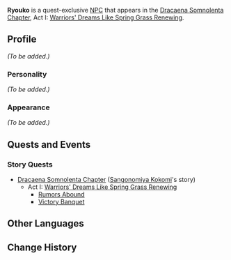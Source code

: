 {{Meta
<!-- Remove this template after adding the missing info -->
|missing_NPC_profile  = yes
}}
{{About|the quest-exclusive NPC|the regular NPC|Ryouko}}
{{Meta
<!-- REMOVE THIS TEMPLATE AFTER ADDING MISSING INFO -->
|missing_NPC_profile  = yes
}}
{{Character Infobox
|name             = Ryouko
|type             = Quest NPC
|image            = NPC Ryouko (Rumors Abound).png
|region           = Inazuma
}}
'''Ryouko''' is a quest-exclusive [[NPC]] that appears in the [[Dracaena Somnolenta Chapter]], Act I: [[Warriors' Dreams Like Spring Grass Renewing]].

==Profile==
<!-- detailed story/lore information goes here -->
''(To be added.)''

===Personality===
''(To be added.)''

===Appearance===
''(To be added.)''

==Quests and Events==
===Story Quests===
* [[Dracaena Somnolenta Chapter]] ([[Sangonomiya Kokomi]]'s story)
** Act I: [[Warriors' Dreams Like Spring Grass Renewing]]
*** [[Rumors Abound]]
*** [[Victory Banquet]]

==Other Languages==
{{Other Languages|default_hidden = 1
|en      = Ryouko
|zhs     = 亮子
|zhs_rm  = Liàngzi
|zht     = 亮子
|zht_rm  = Liàngzi
|ja      = 亮子
|ja_rm   = Ryouko
|ko      = 료우코
|ko_rm   = Ryouko
|es      = Ryouko
|fr      = Ryouko
|ru      = Рёко
|th      = Ryouko
|vi      = Ryouko
|de      = Ryouko
|id      = Ryouko
|pt      = Ryouko
}}

==Change History==
{{Change History|2.1}}